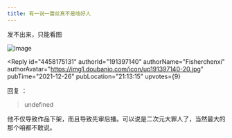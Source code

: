```yaml
---
title: 有一说一蕾丝真不是啥好人
---
```



<Forum groupName="动画番剧" groupUrl="https://www.douban.com/group/596353/" archivedAt="2025-05-16T16:54:16.940Z">
  <Post
    id="255583641"
    title="有一说一蕾丝真不是啥好人"
    url="https://www.douban.com/group/topic/255583641/?_spm_id=MTY5OTYzODUz"
    pubTime="2022-02-14"
    highlightUserId="191397140"
  >
发不出来，只能看图

![image](https://img3.doubanio.com/view/group_topic/l/public/p516445067.webp)

<Reply
  id="4458175131"
  authorId="191397140"
  authorName="Fisherchenxi"
  authorAvatar="https://img1.doubanio.com/icon/up191397140-20.jpg"
  pubTime="2021-12-26"
  pubLocation="21:13:15"
  upvotes={9}
>
回复 ：
> undefined

他不仅导致作品下架，而且导致先审后播。可以说是二次元大罪人了，当然最大的那个咱都不敢说。
</Reply>
  </Post>
</Forum>
